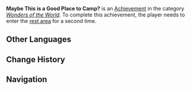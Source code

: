 {{Achievement Infobox
|id           = 81521
|order id     = 1505
|category     = Wonders of the World
|description  = Enter a [[Rest Area Entrance|rest area]] through glowing ruin pillars for the second time...
|requirements = 
|primogems    = 5
|tracking     = 
|topic        = 
|type         = Exploration
|hidden       = 1
|set          = 
}}
'''Maybe This is a Good Place to Camp?''' is an [[Achievement]] in the category ''[[Wonders of the World]]''. To complete this achievement, the player needs to enter the [[Rest Area Entrance|rest area]] for a second time.
<!--
==Gameplay Notes==
*

==Gallery==
{{Preview
|size=300px
|file=
|caption=
}}

==Video Guides==
{{EVT
|video1   = 
|caption1 = 
}}
-->
==Other Languages==
{{Other Languages
|en       = Maybe This is a Good Place to Camp?
|zhs      = 或许是个好的营地？
|zhs_rm   = 
|zht      = 或許是個好營地？
|zht_rm   = 
|zh_tl    = 
|ja       = キャンプにはいい場所かも？
|ja_rm    = Kyanpu ni wa Ii Basho ka mo?
|ja_tl    = Maybe This is a Good Place to Camp?
|ko       = 괜찮은 야영지?
|ko_tl    = 
|es       = Podríamos acampar aquí
|es_tl    = We Could Camp Here
|fr       = Un bon endroit pour camper ?
|fr_tl    = A Good Place to Camp?
|ru       = Может быть, это подходящее место для лагеря?
|ru_tl    = Maybe This is a Good Place for a Camp?
|th       = หรือนี่อาจเป็นสถานที่เหมาะจะตั้งแคมป์?
|th_rm    = 
|th_tl    = 
|vi       = Chắc Là Nơi Cắm Trại Khá Ổn Nhỉ?
|vi_tl    = 
|de       = Vielleicht ist dies ein guter Platz für ein Lager?
|de_tl    = Maybe This is a Good Place to Camp?
|id       = Mungkin Ini Tempat Bagus Untuk Berkemah?
|id_tl    = Maybe This is a Good Place to Camp?
|pt       = Talvez Esse Seja um Bom Lugar para Acampar?
|pt_tl    = 
|tr       = Kamp İçin İyi Bir Yer Olabilir Mi?
|tr_tl    = 
|it       = Forse è il posto giusto per accamparsi...
|it_tl    = 
}}

==Change History==
{{Change History|5.0}}
<!--
==References==
{{Reflist}}
-->
==Navigation==
{{Achievement Navbox}}